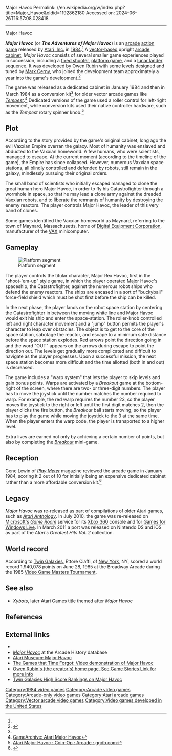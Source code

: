 Major Havoc
Permalink: //en.wikipedia.org/w/index.php?title=Major_Havoc&oldid=1192862180
Accessed on: 2024-06-26T16:57:08.028418



------
Major Havoc
{{more citations needed|date=August 2016}}
{{Infobox video game
| title = Major Havoc
|image=Mhavoc flyer.png
|caption=American arcade flyer
|developer = [[Atari, Inc.]]
|publisher = [[Atari, Inc.]]
|designer = Owen Rubin<br>[[Mark Cerny]]
|programmer = Owen Rubin<br>[[Mark Cerny]]
|released = {{vgrelease|NA|January 1984<ref name="CB">{{cite magazine |title=Manufacturers Equipment |magazine=[[Cash Box]] |date=February 2, 1985 |page=42 |url=https://www.worldradiohistory.com/Archive-All-Music/Cash-Box/80s/1985/CB-1985-02-02.pdf#page=42}}</ref>}}
|genre = [[Action game|Action]]
|modes = Up to 2 players
|platforms = [[Arcade video game|Arcade]]
}}

'''''Major Havoc''''' (or '''''The Adventures of Major Havoc''''') is an [[arcade video game|arcade]] [[action game]] released by [[Atari, Inc.]] in [[1984 in video games|1984]].<ref name="CB"/> A [[vector game|vector-based]] upright [[arcade cabinet]], ''Major Havoc'' consists of several smaller game experiences played in succession, including a [[fixed shooter]], [[platform game]], and a [[Lunar Lander (video game genre)|lunar lander]] sequence. It was developed by Owen Rubin with some levels designed and tuned by [[Mark Cerny]], who joined the development team approximately a year into the game's development.<ref>{{cite web |title=Major Havoc - 1984 Atari Inc. |url=http://www.atarimuseum.com/orubin/mhavoc.html |website=Atari Museum |url-status=dead |archive-url=https://web.archive.org/web/20200812022602/www.atarimuseum.com/orubin/mhavoc.html |archive-date=12 August 2020 |access-date=30 August 2021}}</ref>

The game was released as a dedicated cabinet in January 1984 and then in March 1984 as a conversion kit<ref name="CB"/> for older vector arcade games like ''[[Tempest (arcade game)|Tempest]]''.<ref>[https://web.archive.org/web/20021226134430/http://www.gamearchive.com/Video_Games/Manufacturers/Atari/major_havoc.html GameArchive: Atari Major Havoc<!-- Bot generated title -->]</ref> Dedicated versions of the game used a roller control for left-right movement, while conversion kits used their native controller hardware, such as the ''Tempest'' rotary spinner knob.<ref>[http://www.ggdb.com/GameByName.aspx?vid=1669 Atari Major Havoc : Coin-Op : Arcade : ggdb.com<!-- Bot generated title -->]</ref>

==Plot==
According to the story provided by the game's original cabinet, long ago the evil Vaxxian Empire overran the galaxy. Most of humanity was enslaved and abducted to the Vaxxian homeworld. A few humans, who were scientists, managed to escape.
At the current moment (according to the timeline of the game), the Empire has since collapsed. However, numerous Vaxxian space stations, all blindly controlled and defended by robots, still remain in the galaxy, mindlessly pursuing their original orders.

The small band of scientists who initially escaped managed to clone the great human hero Major Havoc, in order to fly his  Catastrofighter through a wormhole in space, so that he may lead a clone army against the dreaded Vaxxian robots, and to liberate the remnants of humanity by destroying the enemy reactors. The player controls Major Havoc, the leader of this very band of clones.

Some games identified the Vaxxian homeworld as Maynard, referring to the town of Maynard, Massachusetts, home of [[Digital Equipment Corporation]], manufacturer of the [[VAX]] minicomputer.

==Gameplay==
[[Image:Mhavoc gameplay.png|thumb|Platform segment]]

The player controls the titular character, Major Rex Havoc, first in the "shoot-'em-up" style game, in which the player operated Major Havoc's spaceship, the Catastrofighter, against the numerous robot ships who defend the enemy reactors. The ships are encased in a sort of "buckyball" force-field shield which must be shot first before the ship can be killed.

In the next phase, the player lands on the robot space station by centering the Catastrofighter in between the moving white line and Major Havoc would exit his ship and enter the space-station. The roller-knob controlled left and right character movement and a "jump" button permits the player's character to leap over obstacles. The object is to get to the core of the space station, sabotage the reactor, and escape to a  minimum safe distance before the space station explodes. Red arrows point the direction going in and the word "OUT" appears on the arrows during escape to point the direction out. The levels get gradually more complicated and difficult to navigate as the player progresses. Upon a successful mission, the next space station becomes more difficult and the time allotted (both in and out) is decreased.

The game includes a "warp system" that lets the player to skip levels and gain bonus points. Warps are activated by a ''Breakout'' game at the bottom-right of the screen, where there are two- or three-digit numbers. The player has to move the joystick until the number matches the number required to warp. For example, the red warp requires the number 23, so the player moves the joystick to the right or left until the first digit matches 2, then the player clicks the fire button, the ''Breakout'' ball starts moving, so the player has to play the game while moving the joystick to the 3 at the same time. When the player enters the warp code, the player is transported to a higher level.

Extra lives are earned not only by achieving a certain number of points, but also by completing the ''[[Breakout (arcade game)|Breakout]]'' mini-game.

==Reception==
Gene Lewin of ''[[Play Meter]]'' magazine reviewed the arcade game in January 1984, scoring it 2 out of 10 for initially being an expensive dedicated cabinet rather than a more affordable conversion kit.<ref name="PM">{{cite magazine |last1=Lewin |first1=Gene |title=Gene's Judgements: Critiquing AMOA Show Conversions, Dedicated Games |magazine=[[Play Meter]] |date=January 15, 1984 |volume=10 |issue=2 |pages=60–3 |url=https://archive.org/details/play-meter-volume-10-number-2-january-15th-1984/Play%20Meter%20-%20Volume%2010%2C%20Number%202%20-%20January%2015th%201984/page/60/mode/2up}}</ref>

==Legacy==
''Major Havoc'' was re-released as part of compilations of older Atari games, such as ''[[Atari Anthology]]''. In July 2010, the game was re-released on [[Microsoft|Microsoft's]] ''[[Game Room]]'' service for its [[Xbox 360]] console and for [[Games for Windows Live]]. In March 2011 a port was released on Nintendo DS and iOS as part of the ''Atari's Greatest Hits Vol. 2'' collection.

== World record ==
According to [[Twin Galaxies]], Ettore Ciaffi, of [[New York City|New York]], NY, scored a world record 1,940,078 points on June 28, 1985 at the Broadway Arcade during the 1985 [[Video Game Masters Tournament]].

== See also ==
*''[[Xybots]]'',  later Atari Games title themed after ''Major Havoc''

==References==
{{reflist}}

==External links==
*{{KLOV game|id=8601}}
*[http://www.arcade-history.com/?page=detail&id=1543 ''Major Havoc''] at the Arcade History database
* [http://www.atarimuseum.com/orubin/mhavoc.html Atari Museum: Major Havoc]
* [http://www.cinemarcade.com/TGTTF/gametime73.html The Games that Time Forgot: Video demonstration of Major Havoc]
* [http://www.orubin.com/ Owen Rubin's (the creator's) home page. See Game Stories Link for more info]
* [http://twingalaxies.com/index.aspx?c=22&pi=2&gi=7422&vi=3338 Twin Galaxies High Score Rankings on Major Havoc]

[[Category:1984 video games]]
[[Category:Arcade video games]]
[[Category:Arcade-only video games]]
[[Category:Atari arcade games]]
[[Category:Vector arcade video games]]
[[Category:Video games developed in the United States]]